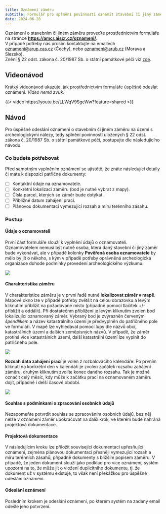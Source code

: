 ```yaml
---
title: Oznámení záměru
subtitle: Formulář pro splnění povinnosti oznámit stavební či jiný záměr prováděný na území s archeologickými nálezy dle § 22 odst. zákona č. 20/1987 Sb. o státní památkové péči
date: 2024-06-28
---
```


::: {.callout-note}

Oznámení o stavebním či jiném záměru proveďte prostřednictvím formuláře na stránce [**https://amcr.aiscr.cz/oznameni/**](https://amcr.aiscr.cz/oznameni/){.external}.  
V případě potřeby nás prosím kontaktujte na emailech [oznameni@arup.cas.cz](mailto:oznameni@arup.cas.cz) (Čechy), nebo [oznameni@arub.cz](mailto:oznameni@arub.cz) (Morava a Slezsko).  
Znění § 22 odst. zákona č. 20/1987 Sb. o státní památkové péči viz [zde](https://www.zakonyprolidi.cz/cs/1987-20#cast3){.external}.

:::


## Videonávod 

Krátký videonávod ukazuje, jak prostřednictvím formuláře úspěšně odeslat oznámení. 
*Video nemá zvuk.*

{{< video https://youtu.be/LLWqV9SgeWw?feature=shared >}}

<!-- ::: {.column-page-right}
{{< video https://youtu.be/LLWqV9SgeWw?feature=shared >}}
::: -->


## Návod 

Pro úspěšné odeslání oznámení o stavebním či jiném záměru na území s archeologickými nálezy, tedy splnění povinností uložených § 22 odst. zákona č. 20/1987 Sb. o státní památkové péči, postupujte dle následujícího návodu.

### Co budete potřebovat

Před samotným vyplněním oznámení se ujistětě, že znáte následující detaily či máte k dispozici patřičné dokumenty:

- [ ] Kontaktní údaje na oznamovatele.
- [ ] Konkrétní lokalizaci záměru (bod je nutné vybrat z mapy).
- [ ] Čísla parcel, kterých se záměr bude dotýkat.
- [ ] Přibližné datum zahájení prací.
- [ ] Plánovou dokumentaci vymezující rozsah a míru terénního zásahu.

### Postup

#### Údaje o oznamovateli

První část formuláře slouží k vyplnění údajů o oznamovateli. 
Oznamovatelem nemusí být nutně osoba, která daný stavební či jiný záměr bude vykonávat, ale v případě kolonky **Pověřená osoba oznamovatele** by mělo by jít o někoho, s kým v případě potřeby oprávněná archeologická organizace dohode podmínky provedení archeologického výzkumu.

![](figs/ozn-oznamovatel.png)

#### Charakteristika záměru

V charakteristice záměru je v první řadě nutné **lokalizovat záměr v mapě**.
Mapové okno lze v případě potřeby zvětšit na celou obrazovku a levým kliknutím přiblížit na požadované místo (případně pomocí tlačítek +/- přiblížit a oddálit).
Při dostatečnm přiblížení je levým kliknutím zvolen bod lokalizující oznamovaný záměr.
Vybraný bod je zvýrazněn červeným *špendlíkem* a název katastrálního území je předvyplněn do patřičného pole ve formuláři.
V mapě lze vyhledávat pomocí lupy dle názvů obcí, katastrálních území a dalších zeměpisných názvů.
V případě, že záměr protíná více katastrálních území, další katastrální území lze vyplnit do patřičného pole.

![](figs/ozn-zamer.png)

**Rozsah data zahájení prací** je volen z rozbalovacího kalendáře. 
Po prvním kliknutí na konkrétní den v kalendáři je zvolen začátek rozsahu zahájení záměru, druhým kliknutím zvolíte konec daného rozsahu.
Tak je možné označit celý měsíc, kdy může k začátku prací na oznamovaném záměru dojít, případně i delší časové období.

![](figs/ozn-zahajeni.png)

#### Souhlas s podmínkami o zpracování osobních údajů

Nezapomeňte potvrdit souhlas se zpracováním osobních údajů, bez něj nelze v oznámení záměr upokračovat na další krok, ve kterém bude nahrána projektová dokumentace. 

#### Projektová dokumentace 

V následujícím kroku lze přiložit související dokumentaci upřesňující oznámení, zejména plánovou dokumentaci přesněji vymezující rozsah a míru terénních zásahů, případně dokumenty s bližším popisem záměru.
V případě, že jeden dokument slouží jako podklad pro více oznámení, systém upozorní na to, že může jít o vložení duplicitního dokumentu, tj. že dokument už v systému existuje, to však není překážkou pro úspěšné odeslání oznámení.

#### Odeslání oznámení 

Posledním krokem je odeslání oznámení, po kterém systém na zadaný email odešle jeho potvrzení.
